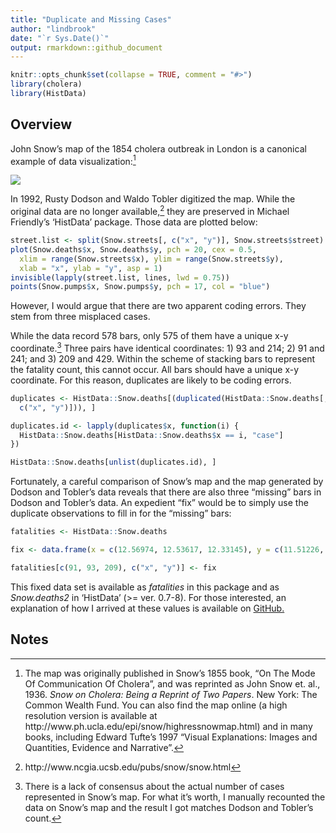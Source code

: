 ```yaml
---
title: "Duplicate and Missing Cases"
author: "lindbrook"
date: "`r Sys.Date()`"
output: rmarkdown::github_document
---
```


```r
knitr::opts_chunk$set(collapse = TRUE, comment = "#>")
library(cholera)
library(HistData)
```
## Overview

John Snow's map of the 1854 cholera outbreak in London is a canonical example of data visualization:^[The map was originally published in Snow's 1855 book, "On The Mode Of Communication Of Cholera", and was reprinted as John Snow et. al., 1936. _Snow on Cholera: Being a Reprint of Two Papers_. New York: The Common Wealth Fund. You can also find the map online (a high resolution version is available at http://www.ph.ucla.edu/epi/snow/highressnowmap.html) and in many books, including Edward Tufte's 1997 "Visual Explanations: Images and Quantities, Evidence and Narrative".]

![](msu-snows-mapB.jpg)

In 1992, Rusty Dodson and Waldo Tobler digitized the map. While the original data are no longer available,^[http://www.ncgia.ucsb.edu/pubs/snow/snow.html] they are preserved in Michael Friendly's 'HistData' package. Those data are plotted below:

```r
street.list <- split(Snow.streets[, c("x", "y")], Snow.streets$street)
plot(Snow.deaths$x, Snow.deaths$y, pch = 20, cex = 0.5,
  xlim = range(Snow.streets$x), ylim = range(Snow.streets$y),
  xlab = "x", ylab = "y", asp = 1)
invisible(lapply(street.list, lines, lwd = 0.75))
points(Snow.pumps$x, Snow.pumps$y, pch = 17, col = "blue")
```

However, I would argue that there are two apparent coding errors. They stem from three misplaced cases.

While the data record 578 bars, only 575 of them have a unique x-y coordinate.^[There is a lack of consensus about the actual number of cases represented in Snow's map. For what it's worth, I manually recounted the data on Snow's map and the result I got matches Dodson and Tobler's count.] Three pairs have identical coordinates: 1) 93 and 214; 2) 91 and 241; and 3) 209 and 429. Within the scheme of stacking bars to represent the fatality count, this cannot occur. All bars should have a unique x-y coordinate. For this reason, duplicates are likely to be coding errors.

```r
duplicates <- HistData::Snow.deaths[(duplicated(HistData::Snow.deaths[,
  c("x", "y")])), ]

duplicates.id <- lapply(duplicates$x, function(i) {
  HistData::Snow.deaths[HistData::Snow.deaths$x == i, "case"]
})

HistData::Snow.deaths[unlist(duplicates.id), ]
```
Fortunately, a careful comparison of Snow's map and the map generated by Dodson and Tobler's data reveals that there are also three "missing" bars in Dodson and Tobler's data. An expedient "fix" would be to simply use the duplicate observations to fill in for the "missing" bars:

```r
fatalities <- HistData::Snow.deaths

fix <- data.frame(x = c(12.56974, 12.53617, 12.33145), y = c(11.51226, 11.58107, 14.80316))

fatalities[c(91, 93, 209), c("x", "y")] <- fix
```

This fixed data set is available as _fatalities_ in this package and as _Snow.deaths2_ in 'HistData' (>= ver. 0.7-8). For those interested, an explanation of how I arrived at these values is available on [GitHub.](https://github.com/lindbrook/cholera/blob/master/docs/duplicate.missing.cases.notes.md)

## Notes
